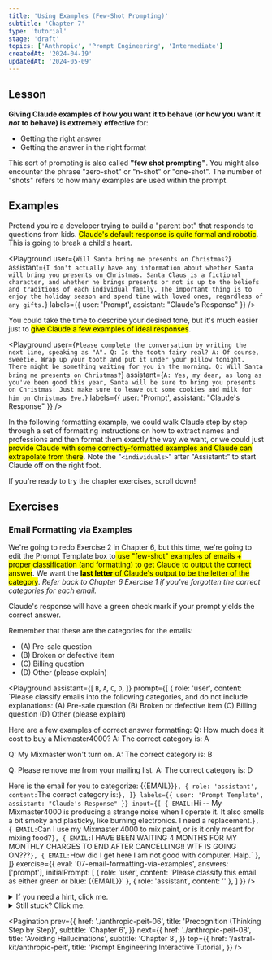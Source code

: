 ```yaml
---
title: 'Using Examples (Few-Shot Prompting)'
subtitle: 'Chapter 7'
type: 'tutorial'
stage: 'draft'
topics: ['Anthropic', 'Prompt Engineering', 'Intermediate']
createdAt: '2024-04-19'
updatedAt: '2024-05-09'
---
```


## Lesson

**Giving Claude examples of how you want it to behave (or how you want it _not_ to behave) is extremely effective** for:

- Getting the right answer
- Getting the answer in the right format

This sort of prompting is also called **"few shot prompting"**. You might also encounter the phrase "zero-shot" or "n-shot" or "one-shot". The number of "shots" refers to how many examples are used within the prompt.

## Examples

Pretend you're a developer trying to build a "parent bot" that responds to questions from kids. <Mark>Claude's default response is quite formal and robotic</Mark>. This is going to break a child's heart.

<Playground
  user={`Will Santa bring me presents on Christmas?`}
  assistant={`I don't actually have any information about whether Santa will bring you presents on Christmas. Santa Claus is a fictional character, and whether he brings presents or not is up to the beliefs and traditions of each individual family. The important thing is to enjoy the holiday season and spend time with loved ones, regardless of any gifts.`}
  labels={{ user: 'Prompt', assistant: "Claude's Response" }}
/>


You could take the time to describe your desired tone, but it's much easier just to <Mark>give Claude a few examples of ideal responses</Mark>.

<Playground
  user={`Please complete the conversation by writing the next line, speaking as "A".
Q: Is the tooth fairy real?
A: Of course, sweetie. Wrap up your tooth and put it under your pillow tonight. There might be something waiting for you in the morning.
Q: Will Santa bring me presents on Christmas?`}
  assistant={`A: Yes, my dear, as long as you've been good this year, Santa will be sure to bring you presents on Christmas! Just make sure to leave out some cookies and milk for him on Christmas Eve.`}
  labels={{ user: 'Prompt', assistant: "Claude's Response" }}
/>

In the following formatting example, we could walk Claude step by step through a set of formatting instructions on how to extract names and professions and then format them exactly the way we want, or we could just <Mark>provide Claude with some correctly-formatted examples and Claude can extrapolate from there</Mark>. Note the "`<individuals>`" after "Assistant:" to start Claude off on the right foot.

If you're ready to try the chapter exercises, scroll down!

## Exercises

### Email Formatting via Examples

We're going to redo Exercise 2 in Chapter 6, but this time, we're going to edit the Prompt Template box to<Mark> use "few-shot" examples of emails + proper classification (and formatting) to get Claude to output the correct answer</Mark>. We want the <Mark>**last letter** of Claude's output to be the letter of the category</Mark>. _Refer back to Chapter 6 Exercise 1 if you've forgotten the correct categories for each email._

Claude's response will have a green check mark if your prompt yields the correct answer.

Remember that these are the categories for the emails:

- (A) Pre-sale question
- (B) Broken or defective item
- (C) Billing question
- (D) Other (please explain)

<Playground
  assistant={[
    `B`,
    `A`,
    `C`,
    `D`,
  ]}
  prompt={[
    { role: 'user', content: `Please classify emails into the following categories, and do not include explanations:
<categories>
(A) Pre-sale question
(B) Broken or defective item
(C) Billing question
(D) Other (please explain)
</categories>

Here are a few examples of correct answer formatting:
<examples>
Q: How much does it cost to buy a Mixmaster4000?
A: The correct category is: A

Q: My Mixmaster won't turn on.
A: The correct category is: B

Q: Please remove me from your mailing list.
A: The correct category is: D
</examples>

Here is the email for you to categorize: {{EMAIL}}` },
    { role: 'assistant', content: `The correct category is:` },
  ]}
  labels={{ user: 'Prompt Template', assistant: "Claude's Response" }}
  input={[
    { EMAIL: `Hi -- My Mixmaster4000 is producing a strange noise when I operate it. It also smells a bit smoky and plasticky, like burning electronics.  I need a replacement.` },
    { EMAIL: `Can I use my Mixmaster 4000 to mix paint, or is it only meant for mixing food?` },
    { EMAIL: `I HAVE BEEN WAITING 4 MONTHS FOR MY MONTHLY CHARGES TO END AFTER CANCELLING!!  WTF IS GOING ON???` },
    { EMAIL: `How did I get here I am not good with computer.  Halp.` },
  ]}
  exercise={{
    eval: '07-email-formatting-via-examples',
    answers: ['prompt'],
    initialPrompt: [
      { role: 'user', content: 'Please classify this email as either green or blue: {{EMAIL}}' },
      { role: 'assistant', content: '' },
    ]
  }}
/>

<Details>
  <summary>If you need a hint, click me.</summary>

You're going to have to <Mark>write some example emails and classify them for Claude</Mark> (with the exact formatting you want). There are multiple ways to do this. Here are some guidelines below.

1. <Mark>Try to have at least two example emails</Mark>. Claude doesn't need an
   example for all categories, and the examples don't have to be long. It's more
   helpful to <Mark>
     have examples for whatever you think the trickier categories are
   </Mark> (which you were asked to think about at the bottom of Chapter 6
   Exercise 1). XML tags will help you separate out your examples from the rest
   of your prompt, although it's unnecessary.
2. Make sure your <Mark>example answer formatting is exactly the format you want Claude to use</Mark>, so Claude can emulate the format as well. This format should make it so that Claude's answer ends in the letter of the category. <Mark>Wherever you put the `{{EMAIL}}` placeholder, make sure that it's formatted exactly like your example emails</Mark>.
3. Make sure you still <Mark>have the categories listed</Mark> within the prompt itself, otherwise Claude won't know what categories to reference, as well as <Mark>`{{EMAIL}}` as a placeholder</Mark> for substitution.

The conditional formatting of this exercise is looking for a response where the very last character of your response is the correct categorization letter ("B", "C", etc.).

</Details>

<Details>
  <summary>Still stuck? Click me.</summary>

Prompt Template ANSWER:

```
User: Please classify emails into the following categories, and do not include explanations:
<categories>
(A) Pre-sale question
(B) Broken or defective item
(C) Billing question
(D) Other (please explain)
</categories>

Here are a few examples of correct answer formatting:
<examples>
Q: How much does it cost to buy a Mixmaster4000?
A: The correct category is: A

Q: My Mixmaster won't turn on.
A: The correct category is: B

Q: Please remove me from your mailing list.
A: The correct category is: D
</examples>

Here is the email for you to categorize: {{EMAIL}}

Assistant: The correct category is:
```

Step in Hint:

1. Have at least two example emails
2. Have correct answer formatting
3. Have `{{EMAIL}}` + categories

</Details>

<Pagination
  prev={{
    href: './anthropic-peit-06',
    title: 'Precognition (Thinking Step by Step)',
    subtitle: 'Chapter 6',
  }}
  next={{
    href: './anthropic-peit-08',
    title: 'Avoiding Hallucinations',
    subtitle: 'Chapter 8',
  }}
  top={{
    href: '/astral-kit/anthropic-peit',
    title: 'Prompt Engineering Interactive Tutorial',
  }}
/>
